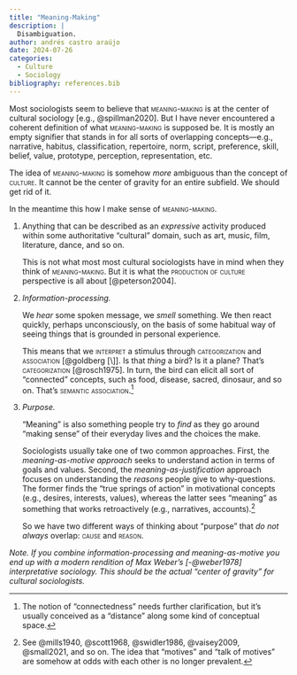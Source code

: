 ```yaml
---
title: "Meaning-Making"
description: |
  Disambiguation.
author: andrés castro araújo
date: 2024-07-26
categories: 
  - Culture
  - Sociology
bibliography: references.bib
---
```


Most sociologists seem to believe that [meaning-making]{.smallcaps} is at the center of cultural sociology [e.g., @spillman2020]. But I have never encountered a coherent definition of what [meaning-making]{.smallcaps} is supposed be. It is mostly an empty signifier that stands in for all sorts of overlapping concepts—e.g., narrative, habitus, classification, repertoire, norm, script, preference, skill, belief, value, prototype, perception, representation, etc.

The idea of [meaning-making]{.smallcaps} is somehow *more* ambiguous than the concept of [culture]{.smallcaps}. It cannot be the center of gravity for an entire subfield. We should get rid of it.

In the meantime this how I make sense of [meaning-making]{.smallcaps}.

1.  Anything that can be described as an *expressive* activity produced within some authoritative "cultural" domain, such as art, music, film, literature, dance, and so on.

    This is not what most most cultural sociologists have in mind when they think of [meaning-making]{.smallcaps}. But it is what the [production of culture]{.smallcaps} perspective is all about [@peterson2004].

2.  *Information-processing.*

    We *hear* some spoken message, we *smell* something. We then react quickly, perhaps unconsciously, on the basis of some habitual way of seeing things that is grounded in personal experience.

    This means that we [interpret]{.smallcaps} a stimulus through [categorization]{.smallcaps} and [association \[]{.smallcaps}@goldberg[\]]{.smallcaps}. Is that *thing* a bird? Is it a plane? That's [categorization]{.smallcaps} [@rosch1975]. In turn, the bird can elicit all sort of "connected" concepts, such as food, disease, sacred, dinosaur, and so on. That's [semantic association]{.smallcaps}.[^1]

3.  *Purpose.*

    "Meaning" is also something people try to *find* as they go around "making sense" of their everyday lives and the choices the make.

    Sociologists usually take one of two common approaches. First, the *meaning-as-motive approach* seeks to understand action in terms of goals and values. Second, the *meaning-as-justification* approach focuses on understanding the *reasons* people give to why-questions. The former finds the "true springs of action" in motivational concepts (e.g., desires, interests, values), whereas the latter sees "meaning" as something that works retroactively (e.g., narratives, accounts).[^2]

    So we have two different ways of thinking about "purpose" that *do not always* overlap: [cause]{.smallcaps} and [reason]{.smallcaps}.

[^1]: The notion of "connectedness" needs further clarification, but it's usually conceived as a "distance" along some kind of conceptual space.

[^2]: See @mills1940, @scott1968, @swidler1986, @vaisey2009, @small2021, and so on. The idea that "motives" and "talk of motives" are somehow at odds with each other is no longer prevalent.

*Note. If you combine information-processing and meaning-as-motive you end up with a modern rendition of Max Weber's [-@weber1978] interpretative sociology. This should be the actual "center of gravity" for cultural sociologists.*
